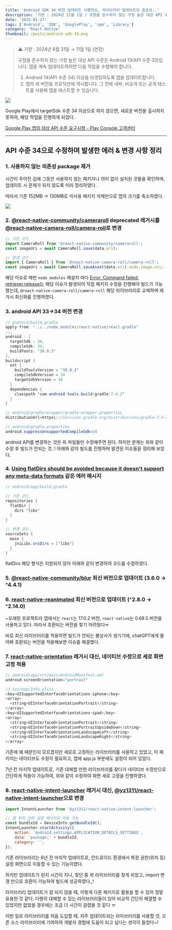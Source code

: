 ```yaml
---
title: 'Android SDK 34 버전 업데이트 시행착오, 라이브러리 업데이트의 중요성..'
description: '기한 : 2024년 11월 1일 / 규정을 준수하지 않는 가장 높은 대상 API 수준은 Android 13(API 수준 33)입니다.'
date: '2025-01-27'
tags: ['Android', 'SDK', 'GooglePlay', 'npm', 'Library']
category: 'React Native'
thumbnail: /posts/android-sdk-34.png
---
```


> ⚠️ 기한 : 2024년 8월 31일 → 11월 1일 (연장)
>
> 규정을 준수하지 않는 가장 높은 대상 API 수준은 Android 13(API 수준 33)입니다.
> 앱을 계속 업데이트하려면 다음 작업을 수행해야 합니다.
>
> 1. Android 14(API 수준 34) 이상을 타겟팅하도록 앱을 업데이트합니다.
> 2. 앱의 새 버전을 프로덕션에 게시합니다. 그 전에 내부, 비공개 또는 공개 테스트를 사용해 앱을 테스트할 수 있습니다.

![](https://velog.velcdn.com/images/bbahna/post/abb5b0ec-15a5-4fd9-b5fb-f598a5ec0267/image.png)

Google Play에서 targetSdk 수준 34 이상으로 하지 않으면, 새로운 버전을 출시하지 못하여, 해당 작업을 진행하게 되었다.

[Google Play 앱의 대상 API 수준 요구사항 - Play Console 고객센터](https://support.google.com/googleplay/android-developer/answer/11926878?hl=ko)

---

## API 수준 34으로 수정하며 발생한 에러 & 변경 사항 정리

### 1. 사용하지 않는 의존성 package 제거

시간이 주어진 김에 그동안 사용하지 않는 패키지나 의미 없이 설치된 것들을 확인하며, 업데이트 시 문제가 되지 않도록 미리 정리하였다.

따라서 기존 152MB → 130MB로 미사용 패키지 삭제만으로 앱의 크기를 축소하였다.

![](https://velog.velcdn.com/images/bbahna/post/0a97dfea-307c-4b00-aa03-f62326ebf0c2/image.png)

### 2. [@react-native-community/cameraroll](https://www.npmjs.com/package/@react-native-community/cameraroll) deprecated 레거시를 [@react-native-camera-roll/camera-roll](https://www.npmjs.com/package/@react-native-camera-roll/camera-roll)로 변경

```javascript
// 기존 코드
import CameraRoll from '@react-native-community/cameraroll';
const imageUri = await CameraRoll.save(data.uri);

// 변경 코드
import { CameraRoll } from '@react-native-camera-roll/camera-roll';
const imageUri = await CameraRoll.saveAsset(data.uri).node.image.uri;
```

해당 이슈로 매번 `node_modules` 재설치 마다 [Error: Command failed: retriever.release();](https://github.com/react-native-cameraroll/react-native-cameraroll/issues/402) 해당 이슈가 발생되어 직접 패키지 수정을 진행해야 빌드가 가능했는데, `@react-native-camera-roll/camera-roll` 해당 라이브러리로 교체하며 레거시 최신화를 진행하였다.

### 3. android API 33->34 버전 변경

```java
// android/build.gradle
apply from: "../../node_modules/react-native/react.gradle"
...
android : [
  targetSdk : 34,
  compileSdk: 34,
  buildTools: "30.0.3"
],
buildscript {
  ext {
    buildToolsVersion = "30.0.3"
    compileSdkVersion = 34
    targetSdkVersion = 34
  }
  dependencies {
    classpath 'com.android.tools.build:gradle:7.4.2'
  }
}

// android/gradle/wrapper/gradle-wrapper.properties
distributionUrl=https\://services.gradle.org/distributions/gradle-7.5-all.zip

// android/gradle.properties
android.suppressUnsupportedCompileSdk=34
```

android API를 변경하는 것은 위 파일들만 수정해주면 된다. 하지만 문제는 위와 같이 수정 후 빌드가 안되는 것..! 아래와 같이 빌드를 진행하며 발견된 이슈들을 정리해 보았다.

### 4. [Using flatDirs should be avoided because it doesn't support any meta-data formats](https://stackoverflow.com/questions/68215302/using-flatdirs-should-be-avoided-because-it-doesnt-support-any-meta-data-format) 같은 에러 메시지

```java
// android/app/build.gradle

// 기존 코드
repositories {
  flatDir {
    dirs 'libs'
  }
}

// 변경 코드
sourceSets {
  main {
    jniLibs.srcDirs = ['libs']
  }
}
```

flatDirs 해당 형식은 지원되지 않아 아래와 같이 변경하여 코드를 수정하였다.

### 5. [@react-native-community/blur](https://www.npmjs.com/package/@react-native-community/blur) 최신 버전으로 업데이트 (3.6.0 → ^4.4.1)

### 6. [react-native-reanimated](https://www.npmjs.com/package/react-native-reanimated) 최신 버전으로 업데이트 (^2.8.0 → ^2.14.0)

~오래된 프로젝트라 앱에서는 `react`는 17.0.2 버전, `react-native`는 0.68.5 버전을 사용하고 있다. 따라서 호환되는 버전을 찾기 어려웠다ㅠ

바로 최신 라이브러리를 적용하면 빌드가 안되는 불상사가 생기기에, chatGPT에게 물어봐 호환되는 버전을 적용해보면 이슈를 해결했다.

### 7. [react-native-orientation](https://www.npmjs.com/package/react-native-orientation) 레거시 대신, 네이티브 수정으로 세로 화면 고정 적용

```java
// android/app/src/main/AndroidManifest.xml
android:screenOrientation="portrait"

// ios/app/Info.plist
<key>UISupportedInterfaceOrientations~iphone</key>
<array>
  <string>UIInterfaceOrientationPortrait</string>
</array>
<key>UISupportedInterfaceOrientations~ipad</key>
<array>
  <string>UIInterfaceOrientationPortrait</string>
  <string>UIInterfaceOrientationPortraitUpsideDown</string>
  <string>UIInterfaceOrientationLandscapeLeft</string>
  <string>UIInterfaceOrientationLandscapeRight</string>
</array>
```

기존에 왜 때문인지 모르겠지만 세로로 고정하는 라이브러리를 사용하고 있었고, 이 패키지는 네이티브도 수정이 필요하고, 앱에 app.js 부분에도 설정이 되어 있었다.

7년 전 마지막 업데이트로, 기존 대체할 만한 라이브러리를 찾다가 네이티브 수정만으로 간단하게 적용이 가능하여, 위와 같이 수정하여 화면 세로 고정을 진행하였다.

### 8. [react-native-intent-launcher](https://www.npmjs.com/package/react-native-intent-launcher) 레거시 대신, [@yz1311/react-native-intent-launcher](https://www.npmjs.com/package/@yz1311/react-native-intent-launcher)으로 변경

```javascript
import IntentLauncher from '@yz1311/react-native-intent-launcher';

// 앱 위치 권한 설정 페이지로 이동 가능
const bundleId = DeviceInfo.getBundleId();
IntentLauncher.startActivity({
	action: 'android.settings.APPLICATION_DETAILS_SETTINGS',
	data: 'package:' + bundleId,
	category: '',
});
```

기존 라이브러리는 6년 전 마지막 업데이트로, 안드로이드 환경에서 특정 권한(위치 등) 설정 화면으로 이동할 수 있는 기능이였다.

하지만 업데이트가 된지 시간이 지나, 찾던 중 위 라이브러리를 찾게 되었고, import 변경 만으로 호환이 가능하여 빌드에 성공하였다,,!

라이브러리 업데이트가 잘 되지 않을 때, 이렇게 다른 패키지로 활용을 할 수 있어 정말 유용한 것 같다. 다행히 대체할 수 있는 라이브러리들이 있어 비교적 간단히 해결할 수 있었지만 없었을 경우에는 조금 더 시간이 걸렸을 것 같다 ㅠ

이번 일로 라이브러리를 처음 도입할 때, 자주 업데이트되는 라이브러리를 사용할 것, 오픈 소스 라이브러리에 기여하여 개발자 경험에 도움이 되고 싶다는 생각이 들었다~!
